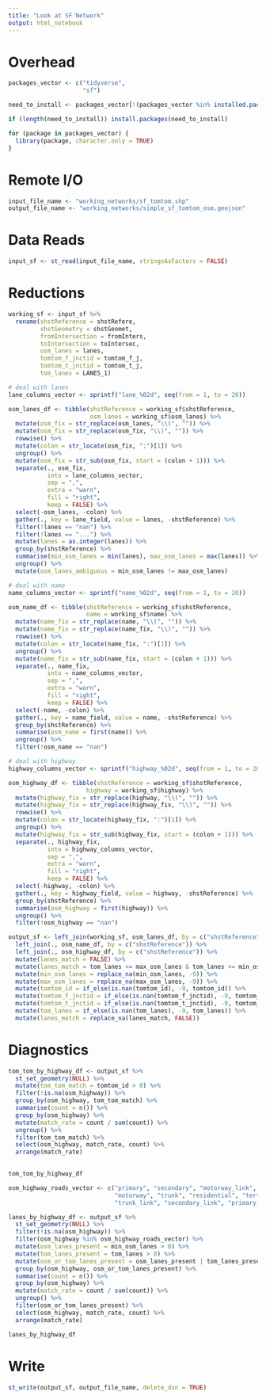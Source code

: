 ```yaml
---
title: "Look at SF Network"
output: html_notebook
---
```


# Overhead
```r
packages_vector <- c("tidyverse",
                     "sf")

need_to_install <- packages_vector[!(packages_vector %in% installed.packages()[,"Package"])]

if (length(need_to_install)) install.packages(need_to_install)

for (package in packages_vector) {
  library(package, character.only = TRUE)
}

```

# Remote I/O
```r
input_file_name <- "working_networks/sf_tomtom.shp"
output_file_name <- "working_networks/simple_sf_tomtom_osm.geojson"
```

# Data Reads
```r
input_sf <- st_read(input_file_name, stringsAsFactors = FALSE)
```

# Reductions
```r
working_sf <- input_sf %>%
  rename(shstReference = shstRefere,
         shstGeometry = shstGeomet,
         fromIntersection = fromInters,
         toIntersection = toIntersec,
         osm_lanes = lanes,
         tomtom_f_jnctid = tomtom_f_j,
         tomtom_t_jnctid = tomtom_t_j,
         tom_lanes = LANES_1)

# deal with lanes
lane_columns_vector <- sprintf("lane_%02d", seq(from = 1, to = 20))

osm_lanes_df <- tibble(shstReference = working_sf$shstReference,
                       osm_lanes = working_sf$osm_lanes) %>%
  mutate(osm_fix = str_replace(osm_lanes, "\\(", "")) %>%
  mutate(osm_fix = str_replace(osm_fix, "\\)", "")) %>%
  rowwise() %>%
  mutate(colon = str_locate(osm_fix, ":")[1]) %>%
  ungroup() %>%
  mutate(osm_fix = str_sub(osm_fix, start = (colon + 1))) %>%
  separate(., osm_fix, 
           into = lane_columns_vector, 
           sep = ",", 
           extra = "warn",
           fill = "right",
           keep = FALSE) %>%
  select(-osm_lanes, -colon) %>%
  gather(., key = lane_field, value = lanes, -shstReference) %>%
  filter(!lanes == "nan") %>%
  filter(!lanes == "...") %>%
  mutate(lanes = as.integer(lanes)) %>%
  group_by(shstReference) %>%
  summarise(min_osm_lanes = min(lanes), max_osm_lanes = max(lanes)) %>%
  ungroup() %>%
  mutate(osm_lanes_ambiguous = min_osm_lanes != max_osm_lanes)

# deal with name
name_columns_vector <- sprintf("name_%02d", seq(from = 1, to = 20))

osm_name_df <- tibble(shstReference = working_sf$shstReference,
                      name = working_sf$name) %>%
  mutate(name_fix = str_replace(name, "\\(", "")) %>%
  mutate(name_fix = str_replace(name_fix, "\\)", "")) %>%
  rowwise() %>%
  mutate(colon = str_locate(name_fix, ":")[1]) %>%
  ungroup() %>%
  mutate(name_fix = str_sub(name_fix, start = (colon + 1))) %>%
  separate(., name_fix, 
           into = name_columns_vector, 
           sep = ",", 
           extra = "warn",
           fill = "right",
           keep = FALSE) %>%
  select(-name, -colon) %>%
  gather(., key = name_field, value = name, -shstReference) %>%
  group_by(shstReference) %>%
  summarise(osm_name = first(name)) %>%
  ungroup() %>%
  filter(!osm_name == "nan")

# deal with highway
highway_columns_vector <- sprintf("highway_%02d", seq(from = 1, to = 20))

osm_highway_df <- tibble(shstReference = working_sf$shstReference,
                      highway = working_sf$highway) %>%
  mutate(highway_fix = str_replace(highway, "\\(", "")) %>%
  mutate(highway_fix = str_replace(highway_fix, "\\)", "")) %>%
  rowwise() %>%
  mutate(colon = str_locate(highway_fix, ":")[1]) %>%
  ungroup() %>%
  mutate(highway_fix = str_sub(highway_fix, start = (colon + 1))) %>%
  separate(., highway_fix, 
           into = highway_columns_vector, 
           sep = ",", 
           extra = "warn",
           fill = "right",
           keep = FALSE) %>%
  select(-highway, -colon) %>%
  gather(., key = highway_field, value = highway, -shstReference) %>%
  group_by(shstReference) %>%
  summarise(osm_highway = first(highway)) %>%
  ungroup() %>%
  filter(!osm_highway == "nan")

output_sf <- left_join(working_sf, osm_lanes_df, by = c("shstReference")) %>%
  left_join(., osm_name_df, by = c("shstReference")) %>%
  left_join(., osm_highway_df, by = c("shstReference")) %>%
  mutate(lanes_match = FALSE) %>%
  mutate(lanes_match = tom_lanes <= max_osm_lanes & tom_lanes >= min_osm_lanes) %>%
  mutate(min_osm_lanes = replace_na(min_osm_lanes, -9)) %>%
  mutate(max_osm_lanes = replace_na(max_osm_lanes, -9)) %>%
  mutate(tomtom_id = if_else(is.nan(tomtom_id), -9, tomtom_id)) %>%
  mutate(tomtom_f_jnctid = if_else(is.nan(tomtom_f_jnctid), -9, tomtom_f_jnctid)) %>%
  mutate(tomtom_t_jnctid = if_else(is.nan(tomtom_t_jnctid), -9, tomtom_t_jnctid)) %>%
  mutate(tom_lanes = if_else(is.nan(tom_lanes), -9, tom_lanes)) %>%
  mutate(lanes_match = replace_na(lanes_match, FALSE))

```

# Diagnostics
```r
tom_tom_by_highway_df <- output_sf %>%
  st_set_geometry(NULL) %>%
  mutate(tom_tom_match = tomtom_id > 0) %>%
  filter(!is.na(osm_highway)) %>%
  group_by(osm_highway, tom_tom_match) %>%
  summarise(count = n()) %>%
  group_by(osm_highway) %>%
  mutate(match_rate = count / sum(count)) %>%
  ungroup() %>%
  filter(tom_tom_match) %>%
  select(osm_highway, match_rate, count) %>%
  arrange(match_rate)
  

tom_tom_by_highway_df
```

```r
osm_highway_roads_vector <- c("primary", "secondary", "motorway_link", "tertiary",
                              "motorway", "trunk", "residential", "tertiary_link",
                              "trunk_link", "secondary_link", "primary_link")

lanes_by_highway_df <- output_sf %>%
  st_set_geometry(NULL) %>%
  filter(!is.na(osm_highway)) %>%
  filter(osm_highway %in% osm_highway_roads_vector) %>%
  mutate(osm_lanes_present = min_osm_lanes > 0) %>%
  mutate(tom_lanes_present = tom_lanes > 0) %>%
  mutate(osm_or_tom_lanes_present = osm_lanes_present | tom_lanes_present) %>%
  group_by(osm_highway, osm_or_tom_lanes_present) %>%
  summarise(count = n()) %>%
  group_by(osm_highway) %>%
  mutate(match_rate = count / sum(count)) %>%
  ungroup() %>%
  filter(osm_or_tom_lanes_present) %>%
  select(osm_highway, match_rate, count) %>%
  arrange(match_rate)

lanes_by_highway_df
```



# Write
```r
st_write(output_sf, output_file_name, delete_dsn = TRUE)
```

